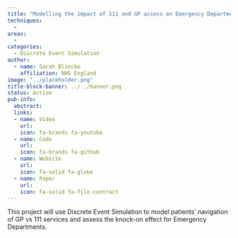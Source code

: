 ```yaml
---
title: "Modelling the impact of 111 and GP access on Emergency Departments"
techniques:
  -
areas:
  -
categories:
  - Discrete Event Simulation
author:
  - name: Sarah Blincko
    affiliation: NHS England
image: "../placeholder.png"
title-block-banner: ../../banner.png
status: Active
pub-info:
  abstract:
  links:
  - name: Video
    url:
    icon: fa-brands fa-youtube
  - name: Code
    url:
    icon: fa-brands fa-github
  - name: Website
    url:
    icon: fa-solid fa-globe
  - name: Paper
    url:
    icon: fa-solid fa-file-contract
---
```


This project will use Discrete Event Simulation to model patients' navigation of GP vs 111 services and assess the knock-on effect for Emergency Departments.
